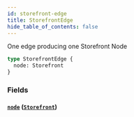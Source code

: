 ```yaml
---
id: storefront-edge
title: StorefrontEdge
hide_table_of_contents: false
---
```



One edge producing one Storefront Node

```graphql
type StorefrontEdge {
  node: Storefront
}
```


### Fields

#### [`node`](#) ([`Storefront`](/demand/api/graphql-admin/reference/objects/storefront))






